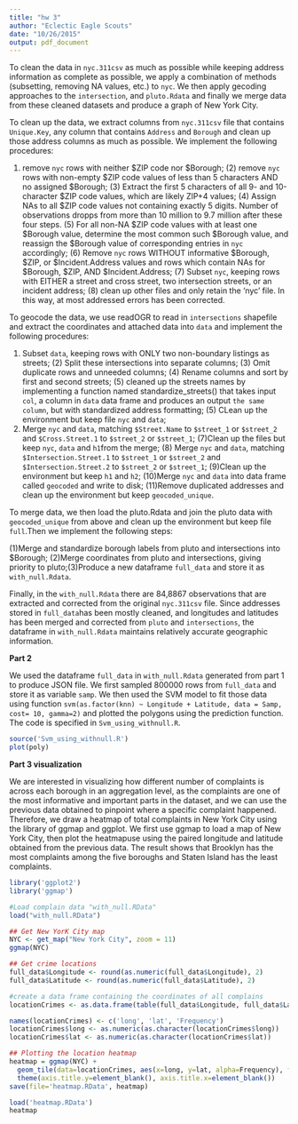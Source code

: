 ```yaml
---
title: "hw 3"
author: "Eclectic Eagle Scouts"
date: "10/26/2015"
output: pdf_document
---
```


To clean the data in `nyc.311csv` as much as possible while keeping address information as complete as possible, we apply a combination of methods (subsetting, removing NA values, etc.) to `nyc`. We then apply gecoding approaches to the `intersection`, and `pluto.Rdata` and finally we merge data from these cleaned datasets and produce a graph of New York City. 

To clean up the data, we extract columns from `nyc.311csv` file that contains `Unique.Key`, any column that contains `Address` and `Borough` and clean up those address columns as much as possible. We implement the following procedures: 

(1) remove `nyc` rows with neither $ZIP code nor $Borough; (2) remove `nyc` rows with non-empty $ZIP code values of less than 5 characters AND no assigned $Borough; (3) Extract the first 5 characters of all 9- and 10-character $ZIP code values, which are likely ZIP+4 values; (4) Assign NAs to all $ZIP code values not containing exactly 5 digits. Number of observations dropps from more than 10 million to 9.7 million after these four steps. (5) For all non-NA $ZIP code values with at least one $Borough value, determine the most common such $Borough value, and reassign the $Borough value of corresponding entries in `nyc` accordingly; (6) Remove `nyc` rows WITHOUT informative $Borough, $ZIP, or $Incident.Address values and rows which contain NAs for $Borough, $ZIP, AND $Incident.Address; (7) Subset `nyc`, keeping rows with EITHER a street and cross street, two intersection streets, or an incident address; (8) clean up other files and only retain the 'nyc' file. In this way, at most addressed errors has been corrected.

To geocode the data, we use readOGR to read in `intersections` shapefile and extract the coordinates and attached data into `data` and implement the following procedures: 

(1) Subset `data`, keeping rows with ONLY two non-boundary listings as streets; (2) Split these intersections into separate columns; (3) Omit duplicate rows and unneeded columns; (4) Rename columns and sort by first and second streets; (5) cleaned up the streets names by implementing a function named standardize_streets() that takes input `col`, a column in `data` data frame and produces an output `the same column`, but with standardized address formatting; (5) CLean up the environment but keep file `nyc` and `data`; 
(6) Merge `nyc` and `data`, matching `$Street.Name` to `$street_1` or `$street_2` and `$Cross.Street.1` to `$street_2` or `$street_1`;
(7)Clean up the files but keep `nyc`, `data` and `h1`from the merge; (8) Merge `nyc` and `data`, matching `$Intersection.Street.1` to `$street_1` or `$street_2` and `$Intersection.Street.2` to `$street_2` or `$street_1`;
(9)Clean up the environment but keep `h1` and `h2`; (10)Merge `nyc` and `data` into data frame called `geocoded` and write to disk;
(11)Remove duplicated addresses and clean up the environment but keep `geocoded_unique`.

To merge data, we then load the pluto.Rdata and join the pluto data with `geocoded_unique` from above and clean up the environment but keep file `full`.Then we implement the following steps: 

(1)Merge and standardize borough labels from pluto and intersections into $Borough; (2)Merge coordinates from pluto and intersections, giving priority to pluto;(3)Produce a new dataframe `full_data` and store it as `with_null.Rdata`.

Finally, in the `with_null.Rdata` there are 84,8867 observations that are extracted and corrected from the original `nyc.311csv` file. Since addresses stored in `full_data`has been mostly cleaned, and longitudes and latitudes has been merged and corrected from `pluto` and `intersections`, the dataframe in `with_null.Rdata` maintains relatively accurate geographic information. 


**Part 2**

We used the dataframe `full_data` in `with_null.Rdata` generated from part 1 to produce JSON file. We first sampled 800000 rows from `full_data` and store it as variable `samp`. We then used the SVM model to fit those data using function `svm(as.factor(knn) ~ Longitude + Latitude, data = Samp, cost= 10, gamma=2)`
and plotted the polygons using the prediction function. The code is specified in `Svm_using_withnull.R`. 

```r
source('Svm_using_withnull.R')
plot(poly)
```


**Part 3 visualization**

We are interested in visualizing how different number of complaints is across each borough in an aggregation level, as the complaints are one of the most informative and important parts in the dataset, and we can use the previous data obtained to pinpoint where a specific complaint happened. Therefore, we draw a heatmap of total complaints in New York City using the library of ggmap and ggplot. We first use ggmap to load a map of New York City, then plot the heatmapuse using the paired longitude and latitude obtained from the previous data. The result shows that Brooklyn has the most complaints among the five boroughs and Staten Island has the least complaints. 

```r
library('ggplot2')
library('ggmap')

#Load complain data "with_null.RData"
load("with_null.RData")

## Get New YorK City map
NYC <- get_map("New York City", zoom = 11)
ggmap(NYC)

## Get crime locations
full_data$Longitude <- round(as.numeric(full_data$Longitude), 2)
full_data$Latitude <- round(as.numeric(full_data$Latitude), 2)

#create a data frame containing the coordinates of all complains
locationCrimes <- as.data.frame(table(full_data$Longitude, full_data$Latitude))

names(locationCrimes) <- c('long', 'lat', 'Frequency')
locationCrimes$long <- as.numeric(as.character(locationCrimes$long))
locationCrimes$lat <- as.numeric(as.character(locationCrimes$lat))

## Plotting the location heatmap
heatmap = ggmap(NYC) + 
  geom_tile(data=locationCrimes, aes(x=long, y=lat, alpha=Frequency), fill='red') + 
  theme(axis.title.y=element_blank(), axis.title.x=element_blank())
save(file='heatmap.RData', heatmap)
```

```r
load('heatmap.RData')
heatmap
```

